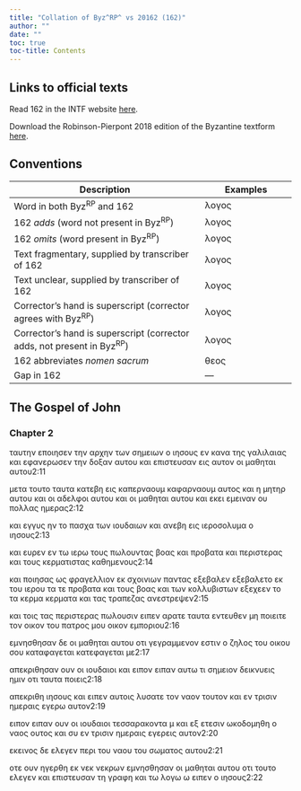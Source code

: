 ```yaml
---
title: "Collation of Byz^RP^ vs 20162 (162)"
author: ""
date: ""
toc: true
toc-title: Contents
---
```


::: {.callout-note appearance="minimal" icon="false" collapse="true"}
# Links to official texts

Read 162 in the INTF website [here](https://ntvmr.uni-muenster.de/manuscript-workspace?docID=20162).

Download the Robinson-Pierpont 2018 edition of the Byzantine textform [here](https://web.archive.org/web/20210413060536/https://byzantinetext.com/wp-content/uploads/2021/03/robinson-pierpont-2018-gnt-edition.pdf).


:::


::: {.callout-note appearance="minimal" icon="false" collapse="true"}
# Conventions

| Description                                                              	| Examples                           	|
|--------------------------------------------------------------------------	|------------------------------------	|
| Word in both Byz^RP^ and 162                                   	| λογος                              	|
| 162 *adds* (word not present in Byz^RP^)                       	| [λογος]{.greek-added}            	|
| 162 *omits* (word present in Byz^RP^)                          	| [λογος]{.greek-omitted}          	|
| Text fragmentary, supplied by transcriber of 162               	| [λογος]{.greek-supplied}         	|
| Text unclear, supplied by transcriber of 162                   	| [λογος]{.unclear}                	|
| Corrector's hand is superscript (corrector agrees with Byz^RP^)          	| [λογος]{.corr}                   	|
| Corrector's hand is superscript (corrector adds, not present in Byz^RP^) 	| [[λογος]{.corr}]{.greek-added} 	|
| 162 abbreviates *nomen sacrum*                                 	| [θεος]{.greek-abbr}            	|
| Gap in 162                                                     	| [―]{.gap}                        	|
:::

## The Gospel of John

### Chapter 2

[ταυτην]{.greek-omitted} [εποιησεν]{.greek-omitted} [την]{.greek-omitted} [αρχην]{.greek-omitted} [των]{.greek-omitted} [σημειων]{.greek-omitted} [ο]{.greek-omitted} [ιησους]{.greek-omitted} [εν]{.greek-omitted} [κανα]{.greek-omitted} [της]{.greek-omitted} [γαλιλαιας]{.greek-omitted} [και]{.greek-omitted} [εφανερωσεν]{.greek-omitted} [την]{.greek-omitted} [δοξαν]{.greek-omitted} αυτου και επιστευσαν εις αυτον οι μαθηται αυτου[2:11]{.aside}

μετα [τουτο]{.greek-omitted} [ταυτα]{.greek-added} κατεβη εις [καπερναουμ]{.greek-omitted} [καφαρναουμ]{.greek-added} αυτος και η μητηρ αυτου και οι αδελφοι [αυτου]{.greek-omitted} και οι μαθηται αυτου και εκει εμειναν ου πολλας ημερας[2:12]{.aside}

και εγγυς ην το πα[σχ]{.greek-supplied}α των ιουδαιων και [ανε]{.greek-supplied}βη [ει]{.unclear}ς ιεροσολυμα ο [ιησους]{.greek-abbr}[2:13]{.aside}

[και]{.greek-supplied} [ευ]{.greek-supplied}ρεν εν τω ιερω τους πω[λου]{.greek-supplied}ντας βοας και προβατα [και]{.greek-supplied} περιστερας κα[ι]{.greek-supplied} [το]{.greek-supplied}[υ]{.unclear}ς κερμ[ατ]{.greek-supplied}ιστας καθημενους[2:14]{.aside}

[και]{.greek-supplied} ποιησας [ως]{.greek-added} φραγελλιον [εκ]{.greek-supplied} [σχοι]{.greek-supplied}νιων παντας [εξεβαλεν]{.greek-omitted} [εξεβαλετο]{.greek-added} [ε]{.greek-supplied}κ του ιερου τα τε προβατα [κ]{.unclear}[α]{.greek-supplied}ι τους βοας και των κολλυβιστων εξεχεεν [το]{.greek-omitted} [τα]{.greek-added} [κερμα]{.greek-omitted} [κερματα]{.greek-added} και τας τραπεζ[α]{.greek-supplied}ς ανεστρεψεν[2:15]{.aside}

και τοις τα[ς]{.greek-supplied} περιστερας πωλουσιν ειπεν αρατε ταυτα εντευθεν μη ποιειτε τον οικον του [πατρος]{.greek-abbr} μου οικον εμποριου[2:16]{.aside}

εμνησθησαν [δε]{.greek-omitted} οι μαθηται αυτου οτι γεγραμμενον εστιν ο [ζη]{.unclear}λος του οικου σου [καταφαγεται]{.greek-omitted} [κατεφαγετα[ι]{.unclear}]{.greek-added} [με]{.unclear}[2:17]{.aside}

απεκριθησαν ουν οι ιουδα[ι]{.unclear}οι και [ειπον]{.greek-omitted} [ειπαν]{.greek-added} αυτω τι σημ[ειον]{.greek-supplied} [δει]{.greek-supplied}κνυεις ημιν οτι ταυτ[α]{.greek-supplied} [ποιεις]{.greek-supplied}[2:18]{.aside}

απεκριθη [ιησους]{.greek-abbr} και ειπεν α[υ]{.unclear}[τοις]{.greek-supplied} λυσατ[ε]{.unclear} τον ναον τουτον [και]{.greek-supplied} [εν]{.greek-supplied} [τ]{.greek-supplied}ρισιν [η]{.unclear}μεραις εγερω [αυτον]{.greek-supplied}[2:19]{.aside}

[ειπον]{.greek-omitted} [[ειπ]{.greek-supplied}[α]{.unclear}ν]{.greek-added} ουν οι ιουδαιοι [τεσσαρακοντα]{.greek-omitted} [μ]{.greek-added} και εξ ετε[σι]{.greek-supplied}ν ωκοδομηθη ο ναος ουτος και συ εν τρισιν ημεραις [ε]{.greek-supplied}γερεις αυτον[2:20]{.aside}

εκεινος δε ελεγεν περι του ναου του σω[μ]{.unclear}ατος αυτου[2:21]{.aside}

οτε ουν ηγερθη ε[κ]{.unclear} [νεκ]{.greek-added} [νεκρων]{.greek-omitted} [εμνησθησαν]{.greek-omitted} [οι]{.greek-omitted} [μαθηται]{.greek-omitted} [αυτου]{.greek-omitted} [οτι]{.greek-omitted} [τουτο]{.greek-omitted} [ελεγεν]{.greek-omitted} [και]{.greek-omitted} [επιστευσαν]{.greek-omitted} [τη]{.greek-omitted} [γραφη]{.greek-omitted} [και]{.greek-omitted} [τω]{.greek-omitted} [λογω]{.greek-omitted} [ω]{.greek-omitted} [ειπεν]{.greek-omitted} [ο]{.greek-omitted} [ιησους]{.greek-omitted}[2:22]{.aside}

